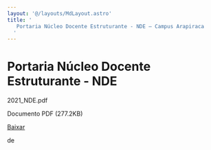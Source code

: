 ```yaml
---
layout: '@/layouts/MdLayout.astro'
title: '
   Portaria Núcleo Docente Estruturante - NDE — Campus Arapiraca
  '
---
```






Portaria Núcleo Docente Estruturante - NDE
==========================================












 2021\_NDE.pdf
   

 Documento PDF
 (277.2KB)
 

<a class="btn btn-secondary download" href="https://arapiraca.ufal.br/graduacao/ciencia-da-computacao/documentos/portarias/portaria-nucleo-docente-estruturante-nde/%40%40download/file/2021_NDE.pdf">
 Baixar
</a>




























 de
 


















